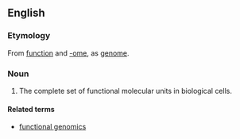 ==English==
{{wikipedia}}

===Etymology===
From [[function]] and [[-ome]], as [[genome]].

===Noun===
{{en-noun}}
# {{label|en|biochemistry|genetics}} The complete set of functional molecular units in biological cells.

====Related terms====
* [[functional genomics]]